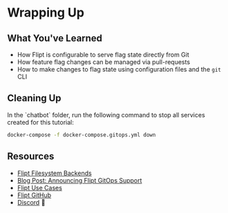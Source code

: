 
# Wrapping Up

## What You've Learned

- How Flipt is configurable to serve flag state directly from Git
- How feature flag changes can be managed via pull-requests
- How to make changes to flag state using configuration files and the `git` CLI

## Cleaning Up

<Well>
In the `chatbot` folder, run the following command to stop all services created for this tutorial:

```bash
docker-compose -f docker-compose.gitops.yml down
```

</Well>

## Resources

- [Flipt Filesystem Backends](https://www.flipt.io/docs/experimental/filesystem-backends)
- [Blog Post: Announcing Flipt GitOps Support](https://www.flipt.io/blog/gitops-announcement)
- [Flipt Use Cases](https://www.flipt.io/docs/usecases)
- [Flipt GitHub](https://github.com/flipt-io/flipt)
- [Discord](https://www.flipt.io/discord) 👾
